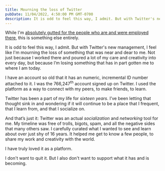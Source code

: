 ```yaml
---
title: Mourning the loss of Twitter
pubDate: 11/04/2022, 4:50:00 PM GMT-0700
description: It is odd to feel this way, I admit. But with Twitter's new management, I feel like I'm mourning the loss of something that was near and dear to me.
---
```


While I'm [absolutely gutted for the people who are and were employed there](/blog/2022/11/03/inhumanity-of-twitter-management/), this is something else entirely.

It is odd to feel this way, I admit. But with Twitter's new management, I feel like I'm mourning the loss of something that was near and dear to me. Not just because I worked there and poured a lot of my care and creativity into every day, but because I’m losing something that has in part gotten me to where I am today.

I have an account so old that it has an numeric, incremental ID number attached to it. I was the 766,247<sup>th</sup> account signed up on Twitter. I used the platform as a way to connect with my peers, to make friends, to learn.

Twitter has been a part of my life for _sixteen years_. I’ve been letting that thought sink in and wondering if it will continue to be a place that I frequent, that I learn from, and that I socialize on.

And that’s just it: Twitter was an actual _socialization_ and _networking_ tool for me. My timeline was free of trolls, bigots, spam, and all the negative sides that many others saw. I carefully curated what I wanted to see and learn about over just shy of 16 years. It helped me get to know a few people, to share my work and creativity with the world.

I have truly loved it as a platform.

I don't want to quit it. But I also don't want to support what it has and is becoming.
